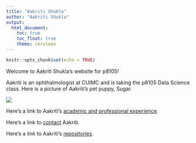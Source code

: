 ```yaml
---
title: "Aakriti Shukla"
author: "Aakriti Shukla"
output: 
  html_document:
    toc: true
    toc_float: true
    theme: cerulean
---
```


```r
knitr::opts_chunk$set(echo = TRUE)
```
Welcome to Aakriti Shukla's website for p8105!

Aakriti is an ophthalmologist at CUIMC and is taking the p8105 Data Science class. Here is a picture of Aakriti's pet puppy, Sugar. 

<img src="sugarimage/sugar.jpg">


Here's a link to Aakriti's [academic and professional experience](index-hw4.html).

Here's a link to [contact](contact.html) Aakriti.

Here's a link to Aakriti's [repositories](repositories.html).



